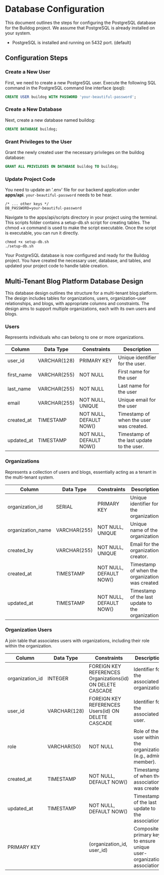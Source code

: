 # Database Configuration

This document outlines the steps for configuring the PostgreSQL database for the Buildog project. We assume that PostgreSQL is already installed on your system.

- PostgreSQL is installed and running on 5432 port. (default)

## Configuration Steps

### Create a New User

First, we need to create a new PostgreSQL user. Execute the following SQL command in the PostgreSQL command line interface (psql):

```sql
CREATE USER buildog WITH PASSWORD 'your-beautiful-password';
```

### Create a New Database

Next, create a new database named buildog:
```sql
CREATE DATABASE buildog;
```

### Grant Privileges to the User

Grant the newly created user the necessary privileges on the buildog database:
```sql
GRANT ALL PRIVILEGES ON DATABASE buildog TO buildog;
```

### Update Project Code

You need to update an '.env' file for our backend application under **apps/api**. `your-beautiful-password` needs to be hear.

```env
/* ... other keys */
DB_PASSWORD=your-beautiful-password
```


Navigate to the apps/api/scripts directory in your project using the terminal. This scripts folder contains a setup-db.sh script for creating tables. The chmod +x command is used to make the script executable. Once the script is executable, you can run it directly.
```
chmod +x setup-db.sh
./setup-db.sh
```

Your PostgreSQL database is now configured and ready for the Buildog project. You have created the necessary user, database, and tables, and updated your project code to handle table creation.

## Multi-Tenant Blog Platform Database Design

This database design outlines the structure for a multi-tenant blog platform. The design includes tables for organizations, users, organization-user relationships, and blogs, with appropriate columns and constraints. The design aims to support multiple organizations, each with its own users and blogs.

### Users

Represents individuals who can belong to one or more organizations.

| Column        | Data Type      | Constraints                     | Description                                         |
|---------------|----------------|---------------------------------|-----------------------------------------------------|
| user_id       | VARCHAR(128)   | PRIMARY KEY                     | Unique identifier for the user.                     |
| first_name    | VARCHAR(255)   | NOT NULL                        | First name for the user                             |
| last_name     | VARCHAR(255)   | NOT NULL                        | Last name for the user                              |
| email         | VARCHAR(255)   | NOT NULL, UNIQUE                | Unique email for the user                           |
| created_at    | TIMESTAMP      | NOT NULL, DEFAULT NOW()         | Timestamp of when the user was created.             |
| updated_at    | TIMESTAMP      | NOT NULL, DEFAULT NOW()         | Timestamp of the last update to the user.           |

### Organizations

Represents a collection of users and blogs, essentially acting as a tenant in the multi-tenant system.

| Column              | Data Type      | Constraints                     | Description                                         |
|---------------------|----------------|---------------------------------|-----------------------------------------------------|
| organization_id     | SERIAL         | PRIMARY KEY                     | Unique identifier for the organization.             |
| organization_name   | VARCHAR(255)   | NOT NULL, UNIQUE                | Unique name of the organization.                    |
| created_by          | VARCHAR(255)   | NOT NULL, UNIQUE                | Email for the organization creator.                 |
| created_at          | TIMESTAMP      | NOT NULL, DEFAULT NOW()         | Timestamp of when the organization was created.     |
| updated_at          | TIMESTAMP      | NOT NULL, DEFAULT NOW()         | Timestamp of the last update to the organization.   |


### Organization Users

A join table that associates users with organizations, including their role within the organization.

| Column            | Data Type      | Constraints                                                | Description                                                            |
|-------------------|----------------|------------------------------------------------------------|------------------------------------------------------------------------|
| organization_id   | INTEGER        | FOREIGN KEY REFERENCES Organizations(id) ON DELETE CASCADE | Identifier for the associated organization.                            |
| user_id           | VARCHAR(128)   | FOREIGN KEY REFERENCES Users(id) ON DELETE CASCADE         | Identifier for the associated user.                                    |
| role              | VARCHAR(50)    | NOT NULL                                                   | Role of the user within the organization (e.g., admin, member).        |
| created_at        | TIMESTAMP      | NOT NULL, DEFAULT NOW()                                    | Timestamp of when the association was created.                         |
| updated_at        | TIMESTAMP      | NOT NULL, DEFAULT NOW()                                    | Timestamp of the last update to the association.                       |
| PRIMARY KEY       |                | (organization_id, user_id)                                 | Composite primary key to ensure unique user-organization associations. |